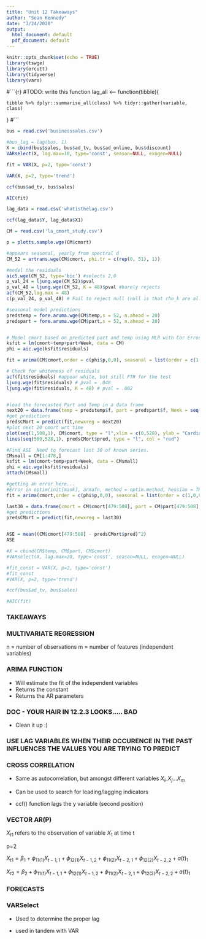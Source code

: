 ```yaml
---
title: "Unit 12 Takeaways"
author: "Sean Kennedy"
date: "3/24/2020"
output:
  html_document: default
  pdf_document: default
---
```


```r
knitr::opts_chunk$set(echo = TRUE)
library(tswge)
library(orcutt)
library(tidyverse)
library(vars)
```

#```{r}
#TODO: write this function
 lag_all <-- function(tibble){
   
    tibble %>% dplyr::summarise_all(class) %>% tidyr::gather(variable, class)
   
 }
#```

```r

bus = read.csv('businesssales.csv')

#bus_lag = lag(bus, 1)
X = cbind(bus$sales, bus$ad_tv, bus$ad_online, bus$discount)
VARselect(X, lag.max=10, type='const', season=NULL, exogen=NULL)

fit = VAR(X, p=2, type='const')

VAR(X, p=2, type='trend')

ccf(bus$ad_tv, bus$sales)

AIC(fit)
```

```r
lag_data = read.csv('whatisthelag.csv')

ccf(lag_data$Y, lag_data$X1)

```

```r

CM = read.csv('la_cmort_study.csv')

p = plotts.sample.wge(CM$cmort)

#appears seasonal, yearly from spectral d
CM_52 = artrans.wge(CM$cmort, phi.tr = c(rep(0, 51), 1))

#model the residuals
aic5.wge(CM_52, type='bic') #selects 2,0
p_val_24 = ljung.wge(CM_52)$pval
p_val_48 = ljung.wge(CM_52, K = 48)$pval #barely rejects
acf(CM_52,lag.max = 48)
c(p_val_24, p_val_48) # Fail to reject null (null is that rho_k are all uncorrelated)

#seasonal model predictions
predstemp = fore.aruma.wge(CM$temp,s = 52, n.ahead = 20)
predspart = fore.aruma.wge(CM$part,s = 52, n.ahead = 20)


# Model cmort based on predicted part and temp using MLR with Cor Erros (cor errors b/c time is included?)
ksfit = lm(cmort~temp+part+Week, data = CM)
phi = aic.wge(ksfit$residuals)

fit = arima(CM$cmort,order = c(phi$p,0,0), seasonal = list(order = c(1,0,0), period = 52), xreg = cbind(CM$temp, CM$part, CM$Week))

# Check for whiteness of residuals
acf(fit$residuals) #appear white, but still FTR for the test
ljung.wge(fit$residuals) # pval = .048
ljung.wge(fit$residuals, K = 48) # pval = .002


#load the forecasted Part and Temp in a data frame
next20 = data.frame(temp = predstemp$f, part = predspart$f, Week = seq(509,528,1))
#get predictions
predsCMort = predict(fit,newxreg = next20)
#plot next 20 cmort wrt time
plot(seq(1,508,1), CM$cmort, type = "l",xlim = c(0,528), ylab = "Cardiac Mortality", main = "20 Week Cardiac Mortality Forecast")
lines(seq(509,528,1), predsCMort$pred, type = "l", col = "red")

#Find ASE  Need to forecast last 30 of known series.  
CMsmall = CM[1:478,]
ksfit = lm(cmort~temp+part+Week, data = CMsmall)
phi = aic.wge(ksfit$residuals)
attach(CMsmall)

#getting an error here...
#Error in optim(init[mask], armafn, method = optim.method, hessian = TRUE, : initial value in 'vmmin' is not finite
fit = arima(cmort,order = c(phi$p,0,0), seasonal = list(order = c(1,0,0), period = 52), xreg = cbind(temp, part, Week))

last30 = data.frame(cmort = CM$cmort[479:508], part = CM$part[479:508], Week = seq(479,508,1))
#get predictions
predsCMort = predict(fit,newxreg = last30)


ASE = mean((CM$cmort[479:508] - predsCMort$pred)^2)
ASE

#X = cbind(CM$temp, CM$part, CM$cmort)
#VARselect(X, lag.max=20, type='const', season=NULL, exogen=NULL)

#fit_const = VAR(X, p=2, type='const')
#fit_const
#VAR(X, p=2, type='trend')

#ccf(bus$ad_tv, bus$sales)

#AIC(fit)
```

### TAKEAWAYS


### MULTIVARIATE REGRESSION

n = number of observations
m = number of features (independent variables)

### ARIMA FUNCTION

- Will estimate the fit of the independent variables
- Returns the constant
- Returns the AR parameters

### DOC - YOUR HAIR IN 12.2.3 LOOKS..... BAD

- Clean it up :)

### USE LAG VARIABLES WHEN THEIR OCCURENCE IN THE PAST INFLUENCES THE VALUES YOU ARE TRYING TO PREDICT

### CROSS CORRELATION

- Same as autocorrelation, but amongst different variables $X_i, X_j...X_m$
  
- Can be used to search for leading/lagging indicators

- ccf() function lags the y variable (second position)


### VECTOR AR(P)

$X_{t1}$ refers to the observation of variable $X_1$ at time t

p=2

$X_{t1}  = \beta_1 + \phi_{11(1)}X_{t-1, 1} + \phi_{12(1)}X_{t-1, 2} + \phi_{11(2)}X_{t-2, 1} + \phi_{12(2)}X_{t-2, 2} + a(t)_1$


$X_{t2}  = \beta_2 + \phi_{11(1)}X_{t-1, 1} + \phi_{12(1)}X_{t-1, 2} + \phi_{11(2)}X_{t-2, 1} + \phi_{12(2)}X_{t-2, 2} + a(t)_1$


### FORECASTS


### VARSelect

- Used to determine the proper lag

- used in tandem with VAR

